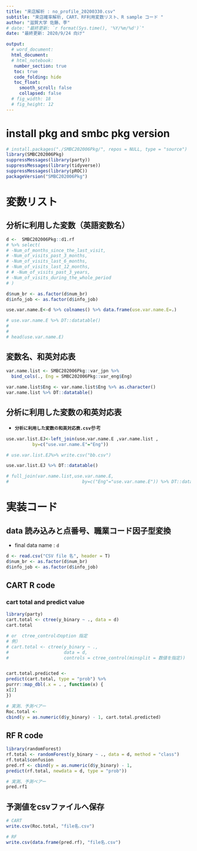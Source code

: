 ```yaml
---
title: "来店解析 : no_profile_20200330.csv"
subtitle: "来店確率解析, CART、RF利用変数リスト、R sample コード "
author: "滋賀大学 佐藤、李"
# date: "最終更新: `r format(Sys.time(), '%Y/%m/%d')`"
date: "最終更新: 2020/9/24 向け"

output:
  # word_document:
  html_document:
  # html_notebook:
   number_section: true
   toc: true
   code_folding: hide
   toc_float:
     smooth_scroll: false
     collapsed: false
  # fig_width: 18
  # fig_height: 12
---
```


# install pkg and smbc pkg version
```r
# install.packages("./SMBC202006Pkg/", repos = NULL, type = "source")
library(SMBC202006Pkg)
suppressMessages(library(party))
suppressMessages(library(tidyverse))
suppressMessages(library(pROC))
packageVersion("SMBC202006Pkg")
```

# 変数リスト

## 分析に利用した変数（英語変数名）

```r
d <-  SMBC202006Pkg::d1.rf 
# %>% select(
# -Num_of_months_since_the_last_visit,
# -Num_of_visits_past_3_months,
# -Num_of_visits_last_6_months,
# -Num_of_visits_last_12_months,
# # -Num_of_visits_past_3_years,
# -Num_of_visits_during_the_whole_period
# )

d$num_br <- as.factor(d$num_br)
d$info_job <- as.factor(d$info_job)

use.var.name.E<-d %>% colnames() %>% data.frame(use.var.name.E=.)

# use.var.name.E %>% DT::datatable()
# 
# 
# head(use.var.name.E)
```

## 変数名、和英対応表
```r
var.name.list <- SMBC202006Pkg::var_jpn %>%
  bind_cols(., Eng = SMBC202006Pkg::var_eng$Eng)
  
var.name.list$Eng <- var.name.list$Eng %>% as.character()
var.name.list %>% DT::datatable()
```

## 分析に利用した変数の和英対応表
- **`分析に利用した変数の和英対応表.csv`**参考
```r
use.var.list.EJ<-left_join(use.var.name.E ,var.name.list , 
          by=c("use.var.name.E"="Eng")) 

# use.var.list.EJ%>% write.csv("bb.csv")

use.var.list.EJ %>% DT::datatable()

# full_join(var.name.list,use.var.name.E,
#                            by=c("Eng"="use.var.name.E")) %>% DT::datatable()
```


# 実装コード
## data 読み込みと点番号、職業コード因子型変換
- final data name : `d`

```r
d <- read.csv("CSV file 名", header = T)
d$num_br <- as.factor(d$num_br)
d$info_job <- as.factor(d$info_job)
```


<!-- ```{r} -->
<!-- d <- -->
<!-- SMBC202006Pkg::d1.rf  -->
<!-- # %>% select( -->
<!-- # -Num_of_months_since_the_last_visit, -->
<!-- # -Num_of_visits_past_3_months, -->
<!-- # -Num_of_visits_last_6_months, -->
<!-- # -Num_of_visits_last_12_months, -->
<!-- # # -Num_of_visits_past_3_years, -->
<!-- # -Num_of_visits_during_the_whole_period -->
<!-- # ) -->

<!-- d$num_br <- as.factor(d$num_br) -->
<!-- d$info_job <- as.factor(d$info_job) -->
<!-- ``` -->

<!-- ## data dimension and overall structure -->
<!-- ```{r} -->
<!-- dim(d) -->
<!-- d %>% head() %>% DT::datatable() -->
<!-- ``` -->


## CART R code
### cart total and predict value
```r
library(party)
cart.total <- ctree(y_binary ~ ., data = d)
cart.total

# or  ctree_controlのoption 指定
# 例）
# cart.total <- ctree(y_binary ~ .,
#                     data = d,
#                     controls = ctree_control(minsplit = 数値を指定))


cart.total.predicted <-
predict(cart.total, type = "prob") %>%
purrr::map_dbl(.x = . , function(x) {
x[2]
})

# 実測、予測ペアー
Roc.total <-
cbind(y = as.numeric(d$y_binary) - 1, cart.total.predicted) 
```


## RF R code

```r
library(randomForest)
rf.total <- randomForest(y_binary ~ ., data = d, method = "class")
rf.total$confusion
pred.rf <- cbind(y = as.numeric(d$y_binary) - 1,
predict(rf.total, newdata = d, type = "prob"))

# 実測、予測ペアー
pred.rf1 
```

<!-- ## predicted value - cart -->

<!-- ```{r} -->

<!-- cart.total <- ctree(y_binary ~ ., data = d, -->
<!--                     controls = ctree_control(minsplit = 10 ^ 4 + 10 ^ 4 / 2)) -->
<!-- cart.total -->


<!-- cart.total.predicted <- -->
<!--   predict(cart.total, type = "prob") %>% -->
<!--   purrr::map_dbl(.x = . , function(x) { -->
<!--     x[2] -->
<!--   }) %>% tbl_df() -->

<!-- Roc.total <- cbind(y=as.numeric(d$y_binary)-1, cart.total.predicted) %>% tbl_df() -->
<!-- ``` -->

<!-- - 全店舗 -->
<!-- ```{r, warning=F} -->
<!-- Roc.total %>% round(2) %>% DT::datatable() -->
<!-- ``` -->

<!-- # RF-来店確率 -->

<!-- ```{r} -->
<!-- suppressMessages(library(randomForest)) -->
<!-- # rf.total <- randomForest(y_binary ~ ., data = d, method = "class") -->
<!-- # save.image("rf10.Rdata") -->

<!-- # load("rf10.Rdata") -->


<!-- rf.total<-SMBC202006Pkg::rf.total -->

<!-- rf.total$confusion -->
<!-- # rf.total$err.rate -->


<!-- pred.rf<-cbind(y=as.numeric(d$y_binary)-1, -->
<!-- predict(rf.total, newdata = d, type = "prob") -->
<!-- )  -->

<!-- pred.rf %>% DT::datatable() -->

<!-- ``` -->

## 予測値をcsvファイルへ保存
```r
# CART
write.csv(Roc.total, "file名.csv")

# RF 
write.csv(data.frame(pred.rf), "file名.csv")
```


<!-- ## result of AUC -->
<!-- ```{r} -->

<!-- a<-roc( -->
<!--   Roc.total$y~Roc.total$value, -->
<!--   plot = F, -->
<!--   print.auc = T, -->
<!--   col = "red", -->
<!--   # add = T, -->
<!--   print.auc.y = 0.6, -->
<!--   print.auc.x = 1/2 -->
<!-- ) -->



<!-- b<-roc( -->
<!--   Roc.Fukuoka$y~Roc.Fukuoka$value, -->
<!--   plot = F, -->
<!--   print.auc = T, -->
<!--   col = "red", -->
<!--   add = T, -->
<!--   print.auc.y = 0.6, -->
<!--   print.auc.x = 1/2 -->
<!-- )  -->


<!-- c<-roc( -->
<!--   Roc.Sapporo$y~Roc.Sapporo$value, -->
<!--   plot = F, -->
<!--   print.auc = T, -->
<!--   col = "red", -->
<!--   add = T, -->
<!--   print.auc.y = 0.6, -->
<!--   print.auc.x = 1/2 -->
<!-- )  -->



<!-- cbind(全店舗=a$auc, 福岡=b$auc,札幌=c$auc) -->

<!-- ``` -->


<!-- ## comparison of ROCs -->
<!-- ```{r} -->
<!-- col<- c("red", "green",  "blue") -->


<!-- par(family= "HiraKakuProN-W3") -->

<!-- roc( -->
<!--   Roc.total$y~Roc.total$value, -->
<!--   plot = F, -->
<!--   print.auc = T, -->
<!--   col = "red", -->
<!--   # add = T, -->
<!--   print.auc.y = 0.6, -->
<!--   print.auc.x = 1/2 -->
<!-- ) %>% plot(col=col[1]) -->


<!-- roc( -->
<!--   Roc.Fukuoka$y~Roc.Fukuoka$value, -->
<!--   plot = F, -->
<!--   print.auc = T, -->
<!--   col = "red", -->
<!--   add = T, -->
<!--   print.auc.y = 0.6, -->
<!--   print.auc.x = 1/2 -->
<!-- ) %>% plot(add=T, col=col[2]) -->


<!-- roc( -->
<!--   Roc.Sapporo$y~Roc.Sapporo$value, -->
<!--   plot = F, -->
<!--   print.auc = T, -->
<!--   col = "red", -->
<!--   add = T, -->
<!--   print.auc.y = 0.6, -->
<!--   print.auc.x = 1/2 -->
<!-- ) %>% plot(add=T, col=col[3]) -->


<!-- legend("bottomright", -->
<!--   legend = c( -->
<!--     "全店舗", -->
<!--     "福岡", -->
<!--     "札幌" -->
<!--   ), -->
<!--   col = c("red", "green", "blue"), -->
<!--   lwd = 4 -->
<!-- ) -->

<!-- ``` -->

